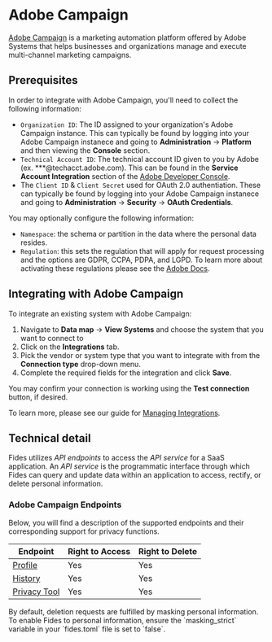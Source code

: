 

# Adobe Campaign
[Adobe Campaign](https://business.adobe.com/products/campaign/adobe-campaign.html) is a marketing automation platform offered by Adobe Systems that helps businesses and organizations manage and execute multi-channel marketing campaigns. 

## Prerequisites

In order to integrate with Adobe Campaign, you'll need to collect the following information:

- `Organization ID`: The ID assigned to your organization's Adobe Campaign instance. This can typically be found by logging into your Adobe Campaign instanece and going to **Administration** → **Platform** and then viewing the **Console** section. 
- `Technical Account ID`: The technical account ID given to you by Adobe (ex. ***@techacct.adobe.com). This can be found in the **Service Account Integration** section of the [Adobe Developer Console](https://console.adobe.io).
- The `Client ID` & `Client Secret` used for OAuth 2.0 authentiation. These can typically be found by logging into your Adobe Campaign instanece and going to **Administration** → **Security** → **OAuth Credentials**.

You may optionally configure the following information:
- `Namespace`: the schema or partition in the data where the personal data resides.
- `Regulation`: this sets the regulation that will apply for request processing and the options are GDPR, CCPA, PDPA, and LGPD. To learn more about activating these regulations please see the [Adobe Docs](https://experienceleague.adobe.com/docs/campaign-classic/using/getting-started/privacy/privacy-management.html?lang=en).


## Integrating with Adobe Campaign
To integrate an existing system with Adobe Campaign: 

1. Navigate to **Data map** → **View Systems** and choose the system that you want to connect to
2. Click on the **Integrations** tab.
3. Pick the vendor or system type that you want to integrate with from the **Connection type** drop-down menu.
4. Complete the required fields for the integration and click **Save**. 

You may confirm your connection is working using the **Test connection** button, if desired.

To learn more, please see our guide for [Managing Integrations](/user-guides/integrations/manage-integrations).

## Technical detail 

Fides utilizes _API endpoints_ to access the _API service_ for a SaaS application. An _API service_ is the programmatic interface through which Fides can query and update data within an application to access, rectify, or delete personal information.

### Adobe Campaign Endpoints
Below, you will find a description of the supported endpoints and their corresponding support for privacy functions.

|Endpoint | Right to Access | Right to Delete |
|----|----|----|
|[Profile](https://experienceleague.adobe.com/docs/campaign-standard/using/working-with-apis/global-concepts/endpoints.html?lang=en) | Yes | Yes |
|[History](https://experienceleague.adobe.com/docs/campaign-standard/using/working-with-apis/global-concepts/endpoints.html?lang=en) | Yes | Yes |
|[Privacy Tool](https://experienceleague.adobe.com/docs/campaign-standard/using/working-with-apis/global-concepts/endpoints.html?lang=en) | Yes | Yes |


<Callout type="info" emoji="">
By default, deletion requests are fulfilled by masking personal information. To enable Fides to personal information, ensure the `masking_strict` variable in your `fides.toml` file is set to `false`.
</Callout>
